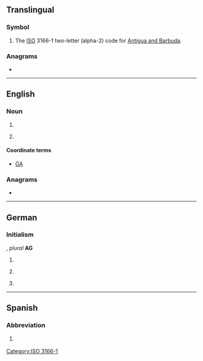 {{also|Appendix:Variations of "ag"}}
==Translingual==

===Symbol===
{{head|mul|symbol}}

# The [[ISO]] 3166-1 two-letter (alpha-2) code for [[Antigua and Barbuda]].

===Anagrams===

* {{l|mul|GA}}

[[Category:ISO 3166-1]]

----

==English==

===Noun===
{{en-noun|~}}

# {{initialism of|attorney general|Attorney General|lang=en}}
# {{label|en|aviation}} {{abbreviation of|lang=en|agricultural aviation}}

====Coordinate terms====
* {{sense|aviation}} [[GA]] {{gloss|general aviation}}

===Anagrams===
* {{anagrams|en|G&A|GA|Ga|Ga.}}

----

==German==

===Initialism===
{{rfc-header|Initialism}}
{{head|de|initialism}}, ''plural'' '''AG'''

# {{initialism of|Aktiengesellschaft|lang=de}} {{gloss|corporation}} {{g|f}}
# {{initialism of|Amtsgericht|lang=de}} {{g|n}}
# {{initialism of|Arbeitsgemeinschaft|lang=de}} {{g|f}}

----

==Spanish==

===Abbreviation===
{{rfc-header|Abbreviation}}
{{head|es|abbreviation}}

# {{abbreviation of|Aguascalientes|lang=es}} {{gloss|Mexican state}}